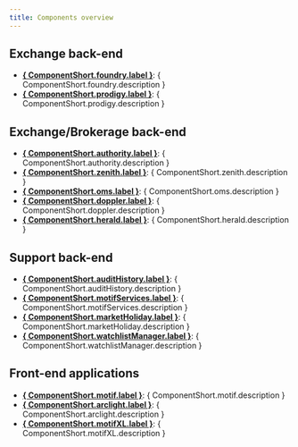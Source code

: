 ```yaml
---
title: Components overview
---
```



## Exchange back-end

* **[{ ComponentShort.foundry.label }](./back-end/foundry/)**: { ComponentShort.foundry.description }
* **[{ ComponentShort.prodigy.label }](./back-end/prodigy/)**: { ComponentShort.prodigy.description }

## Exchange/Brokerage back-end

* **[{ ComponentShort.authority.label }](./back-end/authority/)**: { ComponentShort.authority.description }
* **[{ ComponentShort.zenith.label }](./back-end/zenith/)**: { ComponentShort.zenith.description }
* **[{ ComponentShort.oms.label }](./back-end/oms/)**: { ComponentShort.oms.description }
* **[{ ComponentShort.doppler.label }](./back-end/doppler/)**: { ComponentShort.doppler.description }
* **[{ ComponentShort.herald.label }](./back-end/herald/)**: { ComponentShort.herald.description }

## Support back-end
* **[{ ComponentShort.auditHistory.label }](./support/audit-history/)**: { ComponentShort.auditHistory.description }
* **[{ ComponentShort.motifServices.label }](./support/motif-services/)**: { ComponentShort.motifServices.description }
* **[{ ComponentShort.marketHoliday.label }](./support/market-holiday/)**: { ComponentShort.marketHoliday.description }
* **[{ ComponentShort.watchlistManager.label }](./support/watchlist-manager/)**: { ComponentShort.watchlistManager.description }

## Front-end applications
* **[{ ComponentShort.motif.label }](./front-end/motif/)**: { ComponentShort.motif.description }
* **[{ ComponentShort.arclight.label }](./front-end/arclight/)**: { ComponentShort.arclight.description }
* **[{ ComponentShort.motifXL.label }](./front-end/motif-xl/)**: { ComponentShort.motifXL.description }

